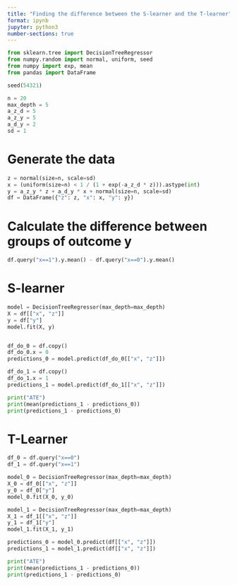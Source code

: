 ```yaml
---
title: "Finding the difference between the S-learner and the T-learner"
format: ipynb
jupyter: python3
number-sections: true
---
```



```python
from sklearn.tree import DecisionTreeRegressor
from numpy.random import normal, uniform, seed
from numpy import exp, mean
from pandas import DataFrame

seed(54321)

n = 20
max_depth = 5
a_z_d = 5
a_z_y = 5
a_d_y = 2
sd = 1
```


# Generate the data
```python
z = normal(size=n, scale=sd)
x = (uniform(size=n) < 1 / (1 + exp(-a_z_d * z))).astype(int)
y = a_z_y * z + a_d_y * x + normal(size=n, scale=sd)
df = DataFrame({"z": z, "x": x, "y": y})
```


# Calculate the difference between groups of outcome y
```python
df.query("x==1").y.mean() - df.query("x==0").y.mean()
```


# S-learner
```python
model = DecisionTreeRegressor(max_depth=max_depth)
X = df[["x", "z"]]
y = df["y"]
model.fit(X, y)


df_do_0 = df.copy()
df_do_0.x = 0
predictions_0 = model.predict(df_do_0[["x", "z"]])

df_do_1 = df.copy()
df_do_1.x = 1
predictions_1 = model.predict(df_do_1[["x", "z"]])

print("ATE")
print(mean(predictions_1 - predictions_0))
print(predictions_1 - predictions_0)
```


# T-Learner
```python
df_0 = df.query("x==0")
df_1 = df.query("x==1")

model_0 = DecisionTreeRegressor(max_depth=max_depth)
X_0 = df_0[["x", "z"]]
y_0 = df_0["y"]
model_0.fit(X_0, y_0)

model_1 = DecisionTreeRegressor(max_depth=max_depth)
X_1 = df_1[["x", "z"]]
y_1 = df_1["y"]
model_1.fit(X_1, y_1)

predictions_0 = model_0.predict(df[["x", "z"]])
predictions_1 = model_1.predict(df[["x", "z"]])

print("ATE")
print(mean(predictions_1 - predictions_0))
print(predictions_1 - predictions_0)
```

